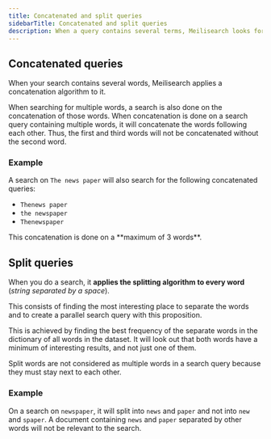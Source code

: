 ```yaml
---
title: Concatenated and split queries
sidebarTitle: Concatenated and split queries
description: When a query contains several terms, Meilisearch looks for both individual terms and their combinations.
---
```


## Concatenated queries

When your search contains several words, Meilisearch applies a concatenation algorithm to it.

When searching for multiple words, a search is also done on the concatenation of those words. When concatenation is done on a search query containing multiple words, it will concatenate the words following each other. Thus, the first and third words will not be concatenated without the second word.

### Example

A search on `The news paper` will also search for the following concatenated queries:

- `Thenews paper`
- `the newspaper`
- `Thenewspaper`

<Warning>
This concatenation is done on a **maximum of 3 words**.
</Warning>

## Split queries

When you do a search, it **applies the splitting algorithm to every word** (_string separated by a space_).

This consists of finding the most interesting place to separate the words and to create a parallel search query with this proposition.

This is achieved by finding the best frequency of the separate words in the dictionary of all words in the dataset. It will look out that both words have a minimum of interesting results, and not just one of them.

Split words are not considered as multiple words in a search query because they must stay next to each other.

### Example

On a search on `newspaper`, it will split into `news` and `paper` and not into `new` and `spaper`.
A document containing `news` and `paper` separated by other words will not be relevant to the search.
